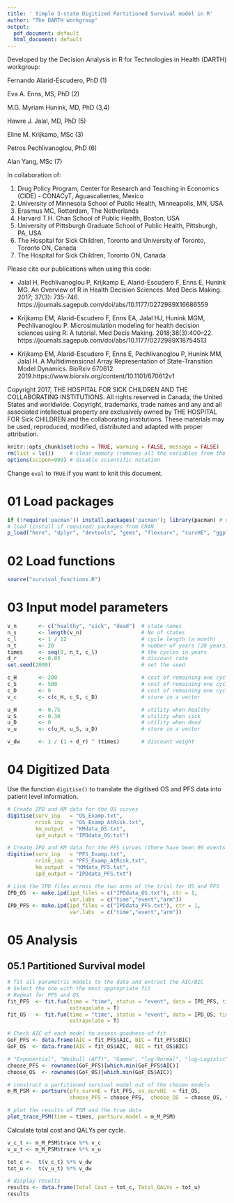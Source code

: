 ---
title: ' Simple 3-state Digitized Partitioned Survival model in R'
author: "The DARTH workgroup"
output:
  pdf_document: default
  html_document: default
---

Developed by the Decision Analysis in R for Technologies in Health (DARTH) workgroup:

Fernando Alarid-Escudero, PhD (1) 

Eva A. Enns, MS, PhD (2)	

M.G. Myriam Hunink, MD, PhD (3,4)

Hawre J. Jalal, MD, PhD (5) 

Eline M. Krijkamp, MSc (3)	

Petros Pechlivanoglou, PhD (6)

Alan Yang, MSc (7)

In collaboration of: 		

1. Drug Policy Program, Center for Research and Teaching in Economics (CIDE) - CONACyT, 
   Aguascalientes, Mexico
2. University of Minnesota School of Public Health, Minneapolis, MN, USA
3. Erasmus MC, Rotterdam, The Netherlands
4. Harvard T.H. Chan School of Public Health, Boston, USA
5. University of Pittsburgh Graduate School of Public Health, Pittsburgh, PA, USA
6. The Hospital for Sick Children, Toronto and University of Toronto, Toronto ON, Canada
7. The Hospital for Sick Children, Toronto ON, Canada

Please cite our publications when using this code:
 
- Jalal H, Pechlivanoglou P, Krijkamp E, Alarid-Escudero F, Enns E, Hunink MG. 
An Overview of R in Health Decision Sciences. Med Decis Making. 2017; 37(3): 735-746. 
https://journals.sagepub.com/doi/abs/10.1177/0272989X16686559
 
- Krijkamp EM, Alarid-Escudero F, Enns EA, Jalal HJ, Hunink MGM, Pechlivanoglou P. 
Microsimulation modeling for health decision sciences using R: A tutorial. 
Med Decis Making. 2018;38(3):400–22. 
https://journals.sagepub.com/doi/abs/10.1177/0272989X18754513
 
- Krijkamp EM, Alarid-Escudero F, Enns E, Pechlivanoglou P, Hunink MM, Jalal H. 
A Multidimensional Array Representation of State-Transition Model Dynamics. 
BioRxiv 670612 2019.https://www.biorxiv.org/content/10.1101/670612v1

Copyright 2017, THE HOSPITAL FOR SICK CHILDREN AND THE COLLABORATING INSTITUTIONS. 
All rights reserved in Canada, the United States and worldwide. Copyright, 
trademarks, trade names and any and all associated intellectual property are 
exclusively owned by THE HOSPITAL FOR Sick CHILDREN and the collaborating 
institutions. These materials may be used, reproduced, modified, distributed 
and adapted with proper attribution.

\newpage

```{r setup, include=FALSE}
knitr::opts_chunk$set(echo = TRUE, warning = FALSE, message = FALSE)
rm(list = ls())     # clear memory (removes all the variables from the workspace)
options(scipen=999) # disable scientific notation
```

Change `eval` to `TRUE` if you want to knit this document.

# 01 Load packages

```{r, warning=F, message=F}
if (!require('pacman')) install.packages('pacman'); library(pacman) # use this package to conveniently install other packages
# load (install if required) packages from CRAN
p_load("here", "dplyr", "devtools", "gems", "flexsurv", "survHE", "ggplot2", "msm", "igraph", "mstate","reshape2", "knitr")   
```

# 02 Load functions

```{r}
source("survival_functions.R")
```

# 03 Input model parameters

```{r}
v_n       <- c("healthy", "sick", "dead")  # state names
n_s       <- length(v_n)                   # No of states 
c_l       <- 1 / 12                        # cycle length (a month)
n_t       <- 20                            # number of years (20 years)
times     <- seq(0, n_t, c_l)              # the cycles in years
d_r       <- 0.03                          # discount rate
set.seed(2009)                             # set the seed

c_H       <- 200                           # cost of remaining one cycle healthy
c_S       <- 500                           # cost of remaining one cycle sick
c_D       <- 0                             # cost of remaining one cycle dead
v_c       <- c(c_H, c_S, c_D)              # store in a vector

u_H       <- 0.75                          # utility when healthy 
u_S       <- 0.30                          # utility when sick
u_D       <- 0                             # utility when dead
v_u       <- c(u_H, u_S, u_D)              # store in a vector

v_dw      <- 1 / (1 + d_r) ^ (times)       # discount weight 
```

# 04 Digitized Data

Use the function `digitise()` to translate the digitised OS and PFS data into patient level information.

```{r, results="hide"}
# Create IPD and KM data for the OS curves
digitise(surv_inp   = "OS_Examp.txt", 
         nrisk_inp  = "OS_Examp_AtRisk.txt", 
         km_output  = "KMdata_OS.txt", 
         ipd_output = "IPDdata_OS.txt")

# Create IPD and KM data for the PFS curves (there have been 99 events in the cohort)
digitise(surv_inp   = "PFS_Examp.txt", 
         nrisk_inp  = "PFS_Examp_AtRisk.txt", 
         km_output  = "KMdata_PFS.txt", 
         ipd_output = "IPDdata_PFS.txt")

# Link the IPD files across the two arms of the trial for OS and PFS
IPD_OS  <- make.ipd(ipd_files = c("IPDdata_OS.txt"), ctr = 1, 
                    var.labs  = c("time","event","arm"))
IPD_PFS <- make.ipd(ipd_files = c("IPDdata_PFS.txt"), ctr = 1,
                    var.labs  = c("time","event","arm"))
```

# 05 Analysis

## 05.1 Partitioned Survival model

```{r}
# fit all parametric models to the data and extract the AIC/BIC 
# Select the one with the most appropriate fit
# Repeat for PFS and OS
fit_PFS  <- fit.fun(time = "time", status = "event", data = IPD_PFS, times = times,
                    extrapolate = T) 
fit_OS   <- fit.fun(time = "time", status = "event", data = IPD_OS, times = times,
                    extrapolate = T) 

# Check AIC of each model to assess goodness-of-fit
GoF_PFS <- data.frame(AIC = fit_PFS$AIC, BIC = fit_PFS$BIC)
GoF_OS  <- data.frame(AIC = fit_OS$AIC,  BIC = fit_OS$BIC)

# "Exponential", "Weibull (AFT)", "Gamma", "log-Normal", "log-Logistic", "Gen. Gamma"  
choose_PFS <- rownames(GoF_PFS)[which.min(GoF_PFS$AIC)]
choose_OS  <- rownames(GoF_OS)[which.min(GoF_OS$AIC)]

# construct a partitioned survival model out of the chosen models
m_M_PSM <- partsurv(pfs_survHE = fit_PFS, os_survHE  = fit_OS,
                    choose_PFS = choose_PFS,  choose_OS  = choose_OS, time = times)

# plot the results of PSM and the true data 
plot_trace_PSM(time = times, partsurv.model = m_M_PSM)
```

Calculate total cost and QALYs per cycle.

```{r}
v_c_t <- m_M_PSM$trace %*% v_c
v_u_t <- m_M_PSM$trace %*% v_u

tot_c <-  t(v_c_t) %*% v_dw
tot_u <-  t(v_u_t) %*% v_dw

# display results
results <- data.frame(Total_Cost = tot_c, Total_QALYs = tot_u)
results
```

